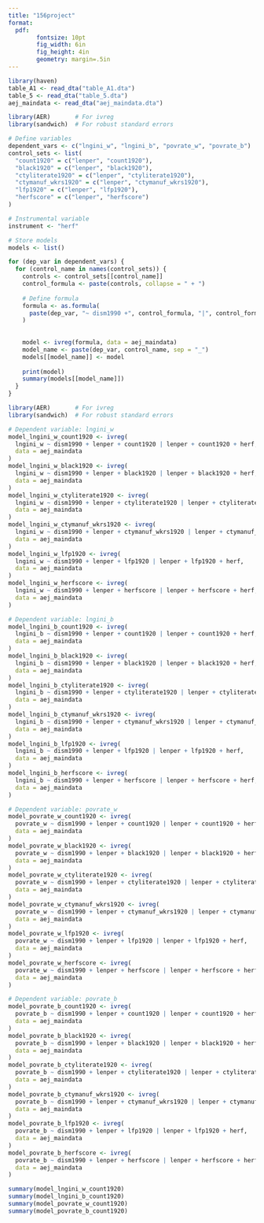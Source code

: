 ```yaml
---
title: "156project"
format:
  pdf:
        fontsize: 10pt
        fig_width: 6in
        fig_height: 4in
        geometry: margin=.5in
---
```


```r
library(haven)
table_A1 <- read_dta("table_A1.dta") 
table_5 <- read_dta("table_5.dta")
aej_maindata <- read_dta("aej_maindata.dta") 
```


```r
library(AER)       # For ivreg
library(sandwich)  # For robust standard errors

# Define variables
dependent_vars <- c("lngini_w", "lngini_b", "povrate_w", "povrate_b")
control_sets <- list(
  "count1920" = c("lenper", "count1920"),
  "black1920" = c("lenper", "black1920"),
  "ctyliterate1920" = c("lenper", "ctyliterate1920"),
  "ctymanuf_wkrs1920" = c("lenper", "ctymanuf_wkrs1920"),
  "lfp1920" = c("lenper", "lfp1920"),
  "herfscore" = c("lenper", "herfscore")
)

# Instrumental variable
instrument <- "herf"

# Store models
models <- list()

for (dep_var in dependent_vars) {
  for (control_name in names(control_sets)) {
    controls <- control_sets[[control_name]]
    control_formula <- paste(controls, collapse = " + ")
    
    # Define formula
    formula <- as.formula(
      paste(dep_var, "~ dism1990 +", control_formula, "|", control_formula, "+", instrument)
    )
    
    
    model <- ivreg(formula, data = aej_maindata)
    model_name <- paste(dep_var, control_name, sep = "_")
    models[[model_name]] <- model
    
    print(model)
    summary(models[[model_name]])
  }
}


```

```r
library(AER)       # For ivreg
library(sandwich)  # For robust standard errors

# Dependent variable: lngini_w
model_lngini_w_count1920 <- ivreg(
  lngini_w ~ dism1990 + lenper + count1920 | lenper + count1920 + herf,
  data = aej_maindata
)
model_lngini_w_black1920 <- ivreg(
  lngini_w ~ dism1990 + lenper + black1920 | lenper + black1920 + herf,
  data = aej_maindata
)
model_lngini_w_ctyliterate1920 <- ivreg(
  lngini_w ~ dism1990 + lenper + ctyliterate1920 | lenper + ctyliterate1920 + herf,
  data = aej_maindata
)
model_lngini_w_ctymanuf_wkrs1920 <- ivreg(
  lngini_w ~ dism1990 + lenper + ctymanuf_wkrs1920 | lenper + ctymanuf_wkrs1920 + herf,
  data = aej_maindata
)
model_lngini_w_lfp1920 <- ivreg(
  lngini_w ~ dism1990 + lenper + lfp1920 | lenper + lfp1920 + herf,
  data = aej_maindata
)
model_lngini_w_herfscore <- ivreg(
  lngini_w ~ dism1990 + lenper + herfscore | lenper + herfscore + herf,
  data = aej_maindata
)

# Dependent variable: lngini_b
model_lngini_b_count1920 <- ivreg(
  lngini_b ~ dism1990 + lenper + count1920 | lenper + count1920 + herf,
  data = aej_maindata
)
model_lngini_b_black1920 <- ivreg(
  lngini_b ~ dism1990 + lenper + black1920 | lenper + black1920 + herf,
  data = aej_maindata
)
model_lngini_b_ctyliterate1920 <- ivreg(
  lngini_b ~ dism1990 + lenper + ctyliterate1920 | lenper + ctyliterate1920 + herf,
  data = aej_maindata
)
model_lngini_b_ctymanuf_wkrs1920 <- ivreg(
  lngini_b ~ dism1990 + lenper + ctymanuf_wkrs1920 | lenper + ctymanuf_wkrs1920 + herf,
  data = aej_maindata
)
model_lngini_b_lfp1920 <- ivreg(
  lngini_b ~ dism1990 + lenper + lfp1920 | lenper + lfp1920 + herf,
  data = aej_maindata
)
model_lngini_b_herfscore <- ivreg(
  lngini_b ~ dism1990 + lenper + herfscore | lenper + herfscore + herf,
  data = aej_maindata
)

# Dependent variable: povrate_w
model_povrate_w_count1920 <- ivreg(
  povrate_w ~ dism1990 + lenper + count1920 | lenper + count1920 + herf,
  data = aej_maindata
)
model_povrate_w_black1920 <- ivreg(
  povrate_w ~ dism1990 + lenper + black1920 | lenper + black1920 + herf,
  data = aej_maindata
)
model_povrate_w_ctyliterate1920 <- ivreg(
  povrate_w ~ dism1990 + lenper + ctyliterate1920 | lenper + ctyliterate1920 + herf,
  data = aej_maindata
)
model_povrate_w_ctymanuf_wkrs1920 <- ivreg(
  povrate_w ~ dism1990 + lenper + ctymanuf_wkrs1920 | lenper + ctymanuf_wkrs1920 + herf,
  data = aej_maindata
)
model_povrate_w_lfp1920 <- ivreg(
  povrate_w ~ dism1990 + lenper + lfp1920 | lenper + lfp1920 + herf,
  data = aej_maindata
)
model_povrate_w_herfscore <- ivreg(
  povrate_w ~ dism1990 + lenper + herfscore | lenper + herfscore + herf,
  data = aej_maindata
)

# Dependent variable: povrate_b
model_povrate_b_count1920 <- ivreg(
  povrate_b ~ dism1990 + lenper + count1920 | lenper + count1920 + herf,
  data = aej_maindata
)
model_povrate_b_black1920 <- ivreg(
  povrate_b ~ dism1990 + lenper + black1920 | lenper + black1920 + herf,
  data = aej_maindata
)
model_povrate_b_ctyliterate1920 <- ivreg(
  povrate_b ~ dism1990 + lenper + ctyliterate1920 | lenper + ctyliterate1920 + herf,
  data = aej_maindata
)
model_povrate_b_ctymanuf_wkrs1920 <- ivreg(
  povrate_b ~ dism1990 + lenper + ctymanuf_wkrs1920 | lenper + ctymanuf_wkrs1920 + herf,
  data = aej_maindata
)
model_povrate_b_lfp1920 <- ivreg(
  povrate_b ~ dism1990 + lenper + lfp1920 | lenper + lfp1920 + herf,
  data = aej_maindata
)
model_povrate_b_herfscore <- ivreg(
  povrate_b ~ dism1990 + lenper + herfscore | lenper + herfscore + herf,
  data = aej_maindata
)

```

```r
summary(model_lngini_w_count1920)
summary(model_lngini_b_count1920)
summary(model_povrate_w_count1920)
summary(model_povrate_b_count1920)

```


